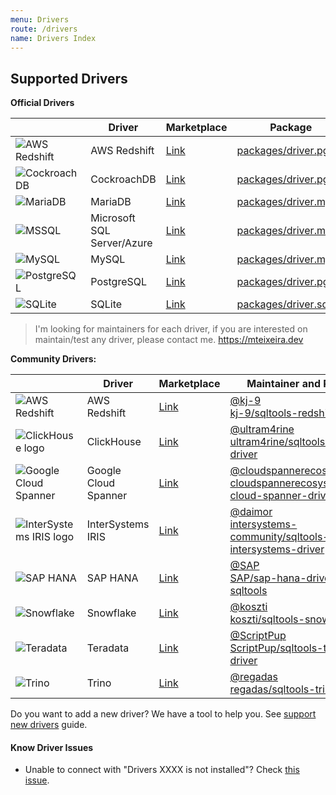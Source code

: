 ```yaml
---
menu: Drivers
route: /drivers
name: Drivers Index
---
```


## Supported Drivers

**Official Drivers**

|                                                                                                                              | Driver                     | Marketplace                                                                             | Package                                                                                              |
| ---------------------------------------------------------------------------------------------------------------------------- | -------------------------- | --------------------------------------------------------------------------------------- | ---------------------------------------------------------------------------------------------------- |
| ![AWS Redshift](https://raw.githubusercontent.com/mtxr/vscode-sqltools/master/packages/driver.pg/icons/redshift/default.png) | AWS Redshift               | [Link](https://marketplace.visualstudio.com/items?itemName=mtxr.sqltools-driver-pg)     | [packages/driver.pg](https://github.com/mtxr/vscode-sqltools/tree/master/packages/driver.pg)         |
| ![CockroachDB](https://raw.githubusercontent.com/mtxr/vscode-sqltools/master/packages/driver.pg/icons/cockroach/default.png) | CockroachDB                | [Link](https://marketplace.visualstudio.com/items?itemName=mtxr.sqltools-driver-pg)     | [packages/driver.pg](https://github.com/mtxr/vscode-sqltools/tree/master/packages/driver.pg)         |
| ![MariaDB](https://raw.githubusercontent.com/mtxr/vscode-sqltools/master/packages/driver.mysql/icons/mariadb/default.png)    | MariaDB                    | [Link](https://marketplace.visualstudio.com/items?itemName=mtxr.sqltools-driver-mysql)  | [packages/driver.mysql](https://github.com/mtxr/vscode-sqltools/tree/master/packages/driver.mysql)   |
| ![MSSQL](https://raw.githubusercontent.com/mtxr/vscode-sqltools/master/packages/driver.mssql/icons/default.png)              | Microsoft SQL Server/Azure | [Link](https://marketplace.visualstudio.com/items?itemName=mtxr.sqltools-driver-mssql)  | [packages/driver.mssql](https://github.com/mtxr/vscode-sqltools/tree/master/packages/driver.mssql)   |
| ![MySQL](https://raw.githubusercontent.com/mtxr/vscode-sqltools/master/packages/driver.mysql/icons/default.png)              | MySQL                      | [Link](https://marketplace.visualstudio.com/items?itemName=mtxr.sqltools-driver-mysql)  | [packages/driver.mysql](https://github.com/mtxr/vscode-sqltools/tree/master/packages/driver.mysql)   |
| ![PostgreSQL](https://raw.githubusercontent.com/mtxr/vscode-sqltools/master/packages/driver.pg/icons/pg/default.png)         | PostgreSQL                 | [Link](https://marketplace.visualstudio.com/items?itemName=mtxr.sqltools-driver-pg)     | [packages/driver.pg](https://github.com/mtxr/vscode-sqltools/tree/master/packages/driver.pg)         |
| ![SQLite](https://raw.githubusercontent.com/mtxr/vscode-sqltools/master/packages/driver.sqlite/icons/default.png)            | SQLite                     | [Link](https://marketplace.visualstudio.com/items?itemName=mtxr.sqltools-driver-sqlite) | [packages/driver.sqlite](https://github.com/mtxr/vscode-sqltools/tree/master/packages/driver.sqlite) |

> I'm looking for maintainers for each driver, if you are interested on maintain/test any driver, please contact me. https://mteixeira.dev

**Community Drivers:**

|                                                                                                                                           | Driver               | Marketplace                                                                                                            | Maintainer and Repository                                                                                                                                                                              |
| ----------------------------------------------------------------------------------------------------------------------------------------- | -------------------- | ---------------------------------------------------------------------------------------------------------------------- | ------------------------------------------------------------------------------------------------------------------------------------------------------------------------------------------------------ |
| ![AWS Redshift](https://raw.githubusercontent.com/mtxr/vscode-sqltools/dev/packages/driver.pg/icons/redshift/default.png)                 | AWS Redshift         | [Link](https://marketplace.visualstudio.com/items?itemName=kj.sqltools-driver-redshift)                                | [@kj-9](https://github.com/kj-9)<br/> [kj-9/sqltools-redshift-driver](https://github.com/kj-9/sqltools-redshift-driver)                                                                                |
| ![ClickHouse logo](https://raw.githubusercontent.com/ultram4rine/sqltools-clickhouse-driver/master/icons/default.png)                     | ClickHouse           | [Link](https://marketplace.visualstudio.com/items?itemName=ultram4rine.sqltools-clickhouse-driver)                     | [@ultram4rine](https://github.com/ultram4rine) <br/> [ultram4rine/sqltools-clickhouse-driver](https://github.com/ultram4rine/sqltools-clickhouse-driver)                                               |
| ![Google Cloud Spanner](https://raw.githubusercontent.com/cloudspannerecosystem/sqltools-cloud-spanner-driver/main/icons/default.png)     | Google Cloud Spanner | [Link](https://marketplace.visualstudio.com/items?itemName=google-cloud-spanner-ecosystem.google-cloud-spanner-driver) | [@cloudspannerecosystem](https://github.com/cloudspannerecosystem) <br/> [cloudspannerecosystem/sqltools-cloud-spanner-driver](https://github.com/cloudspannerecosystem/sqltools-cloud-spanner-driver) |
| ![InterSystems IRIS logo](https://raw.githubusercontent.com/intersystems-community/sqltools-intersystems-driver/master/icons/default.png) | InterSystems IRIS    | [Link](https://marketplace.visualstudio.com/items?itemName=intersystems-community.sqltools-intersystems-driver)        | [@daimor](https://github.com/daimor) <br/> [intersystems-community/sqltools-intersystems-driver](https://github.com/intersystems-community/sqltools-intersystems-driver)                               |
| ![SAP HANA](https://raw.githubusercontent.com/SAP/sap-hana-driver-for-sqltools/master/icons/default.png)                                  | SAP HANA             | [Link](https://marketplace.visualstudio.com/items?itemName=SAPOSS.sap-hana-driver-for-sqltools)                        | [@SAP](https://github.com/SAP) <br/> [SAP/sap-hana-driver-for-sqltools](https://github.com/SAP/sap-hana-driver-for-sqltools)                                                                           |
| ![Snowflake](https://raw.githubusercontent.com/koszti/sqltools-snowflake-driver/master/icons/default.png)                                 | Snowflake            | [Link](https://marketplace.visualstudio.com/items?itemName=koszti.snowflake-driver-for-sqltools)                       | [@koszti](https://github.com/koszti) <br/> [koszti/sqltools-snowflake-driver](https://github.com/koszti/sqltools-snowflake-driver)                                                                     |
| ![Teradata](https://raw.githubusercontent.com/scriptpup/sqltools-teradata-driver/master/icons/default.png)                                | Teradata             | [Link](https://marketplace.visualstudio.com/items?itemName=scriptpup.sqltools-teradata-driver)                         | [@ScriptPup](https://github.com/ScriptPup) <br/> [ScriptPup/sqltools-teradata-driver](https://github.com/ScriptPup/sqltools-teradata-driver)                                                           |
| ![Trino](https://raw.githubusercontent.com/regadas/sqltools-trino-driver/master/icons/default.png)                                        | Trino                | [Link](https://marketplace.visualstudio.com/items?itemName=regadas.sqltools-trino-driver)                              | [@regadas](https://github.com/regadas) <br/> [regadas/sqltools-trino-driver](https://github.com/regadas/sqltools-trino-driver)                                                                         |

Do you want to add a new driver? We have a tool to help you. See [support new drivers](https://vscode-sqltools.mteixeira.dev/contributing/support-new-drivers) guide.

<!-- **Drivers supported till v0.21.9:**

| Driver    | Maintainer                                       |
| --------- | ------------------------------------------------ |
| Cassandra | [@EpicEric](https://github.com/EpicEric)         |
| IBM DB2   | [@snyang](https://github.com/snyang)             |
| OracleDB  | [@mickeypearce](https://github.com/mickeypearce) |

> These drivers are being migrated to be compatible with v0.22 or newer. If you need one of them, you need to install v0.21.9. -->

#### Know Driver Issues

- Unable to connect with "Drivers XXXX is not installed"? Check [this issue](https://github.com/mtxr/vscode-sqltools/issues/590).
